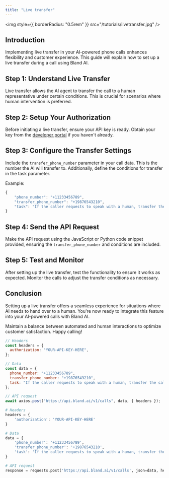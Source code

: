 ```yaml
---
title: "Live transfer"
---
```


<img style={{ borderRadius: "0.5rem" }} src="/tutorials/livetransfer.jpg" />

## Introduction

Implementing live transfer in your AI-powered phone calls enhances flexibility and customer experience. This guide will explain how to set up a live transfer during a call using Bland AI.

## Step 1: Understand Live Transfer

Live transfer allows the AI agent to transfer the call to a human representative under certain conditions. This is crucial for scenarios where human intervention is preferred.

## Step 2: Setup Your Authorization

Before initiating a live transfer, ensure your API key is ready. Obtain your key from the [developer portal](https://app.bland.ai) if you haven't already.

## Step 3: Configure the Transfer Settings

Include the `transfer_phone_number` parameter in your call data. This is the number the AI will transfer to. Additionally, define the conditions for transfer in the task parameter.

Example:

```javascript
{
    "phone_number": "+11233456789",
    "transfer_phone_number": "+19876543210",
    "task": "If the caller requests to speak with a human, transfer the call to the representative."
}
```

## Step 4: Send the API Request

Make the API request using the JavaScript or Python code snippet provided, ensuring the `transfer_phone_number` and conditions are included.

## Step 5: Test and Monitor

After setting up the live transfer, test the functionality to ensure it works as expected. Monitor the calls to adjust the transfer conditions as necessary.

## Conclusion

Setting up a live transfer offers a seamless experience for situations where AI needs to hand over to a human. You're now ready to integrate this feature into your AI-powered calls with Bland AI.

Maintain a balance between automated and human interactions to optimize customer satisfaction. Happy calling!

<RequestExample>

```javascript LiveTransfer.js
// Headers
const headers = {
  authorization: "YOUR-API-KEY-HERE",
};

// Data
const data = {
  phone_number: "+11233456789",
  transfer_phone_number: "+19876543210",
  task: "If the caller requests to speak with a human, transfer the call to the representative.",
};

// API request
await axios.post("https://api.bland.ai/v1/calls", data, { headers });
```

```python LiveTransfer.py
# Headers
headers = {
    'authorization': 'YOUR-API-KEY-HERE'
}

# Data
data = {
    'phone_number': '+11233456789',
    'transfer_phone_number': '+19876543210',
    'task': 'If the caller requests to speak with a human, transfer the call to the representative.'
}

# API request
response = requests.post('https://api.bland.ai/v1/calls', json=data, headers=headers)
```

</RequestExample>




